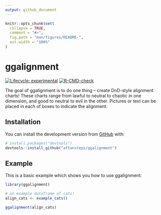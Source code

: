 ```yaml
---
output: github_document
---
```


<!-- README.md is generated from README.Rmd. Please edit that file -->

```r
knitr::opts_chunk$set(
  collapse = TRUE,
  comment = "#>",
  fig.path = "man/figures/README-",
  out.width = "100%"
)
```

# ggalignment

<!-- badges: start -->
[![Lifecycle: experimental](https://img.shields.io/badge/lifecycle-experimental-orange.svg)](https://lifecycle.r-lib.org/articles/stages.html)
[![R-CMD-check](https://github.com/aftonsteps/ggalignment/workflows/R-CMD-check/badge.svg)](https://github.com/aftonsteps/ggalignment/actions)

<!-- badges: end -->

The goal of ggalignment is to do one thing -- create DnD-style alignment charts! These charts range from lawful to neutral to chaotic in one dimension, and good to neutral to evil in the other. Pictures or text can be placed in each of boxes to indicate the alignment.

## Installation

You can install the development version from [GitHub](https://github.com/aftonsteps/ggalignment) with:

```r
# install.packages("devtools")
devtools::install_github("aftonsteps/ggalignment")
```
## Example

This is a basic example which shows you how to use ggalignment:

```r
library(ggalignment)

# an example dataframe of cats!
align_cats <- example_cats()
```

```r
ggalignment(align_cats)
```
